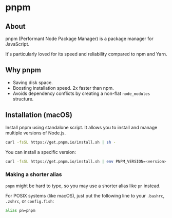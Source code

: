 # pnpm

## About

pnpm (Performant Node Package Manager) is a package manager for JavaScript.

It's particularly loved for its speed and reliability compared to npm and Yarn.

## Why pnpm

- Saving disk space.
- Boosting installation speed. 2x faster than npm.
- Avoids dependency conflicts by creating a non-flat `node_modules` structure.


## Installation (macOS)

Install pnpm using standalone script. It allows you to install and manage multiple versions of Node.js.

```sh
curl -fsSL https://get.pnpm.io/install.sh | sh -
```

You can install a specific version:
```sh
curl -fsSL https://get.pnpm.io/install.sh | env PNPM_VERSION=<version> sh -
```


### Making a shorter alias

`pnpm` might be hard to type, so you may use a shorter alias like `pn` instead.

For POSIX systems (like macOS), just put the following line to your `.bashrc`, `.zshrc`, or `config.fish`:
```sh
alias pn=pnpm
```
